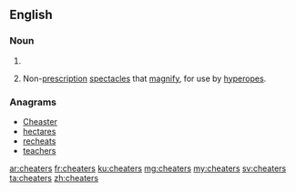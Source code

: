 ==English==

===Noun===
{{head|en|plural}}

# {{plural of|cheater|lang=en}}
# {{context|informal|plurale tantum|lang=en}} Non-[[prescription]] [[spectacles]] that [[magnify]], for use by [[hyperope]]s.

===Anagrams===
* [[Cheaster#English|Cheaster]]
* [[hectares#English|hectares]]
* [[recheats#English|recheats]]
* [[teachers#English|teachers]]

[[ar:cheaters]]
[[fr:cheaters]]
[[ku:cheaters]]
[[mg:cheaters]]
[[my:cheaters]]
[[sv:cheaters]]
[[ta:cheaters]]
[[zh:cheaters]]